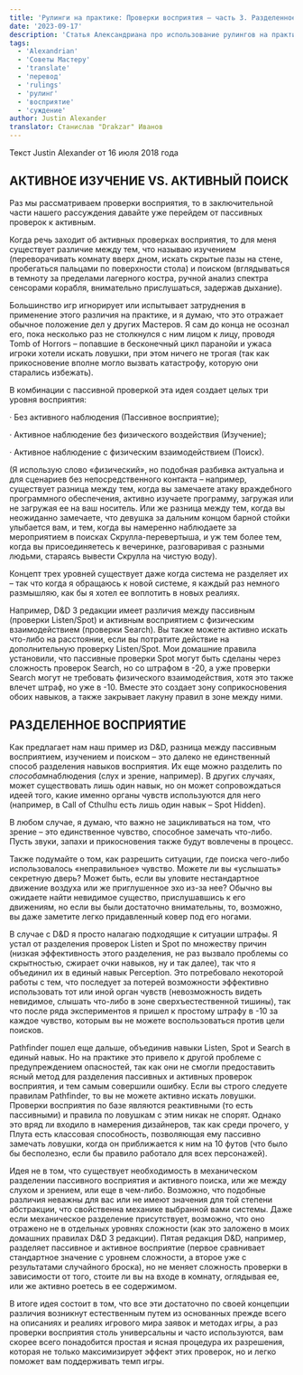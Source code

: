 ```yaml
---
title: 'Рулинги на практике: Проверки восприятия — часть 3. Разделенное восприятие'
date: '2023-09-17'
description: 'Статья Александриана про использование рулингов на практике при проверках восприятия #alexandrian #gmtips #rulings'
tags:
  - 'Alexandrian'
  - 'Советы Мастеру'
  - 'translate'
  - 'перевод'
  - 'rulings'
  - 'рулинг'
  - 'восприятие'
  - 'суждение'
author: Justin Alexander
translator: Станислав "Drakzar" Иванов
---
```


Текст Justin Alexander от 16 июля 2018 года

## АКТИВНОЕ ИЗУЧЕНИЕ VS. АКТИВНЫЙ ПОИСК

Раз мы рассматриваем проверки восприятия, то в заключительной части нашего рассуждения давайте уже перейдем от пассивных проверок к активным.

Когда речь заходит об активных проверках восприятия, то для меня существует различие между тем, что называю изучением (переворачивать комнату вверх дном, искать скрытые пазы на стене, пробегаться пальцами по поверхности стола) и поиском (вглядываться в темноту за пределами лагерного костра, ручной анализ спектра сенсорами корабля, внимательно прислушаться, задержав дыхание).

Большинство игр игнорирует или испытывает затруднения в применение этого различия на практике, и я думаю, что это отражает обычное положение дел у других Мастеров. Я сам до конца не осознал его, пока несколько раз не столкнулся с ним лицом к лицу, проводя Tomb of Horrors – попавшие в бесконечный цикл паранойи и ужаса игроки хотели искать ловушки, при этом ничего не трогая (так как прикосновение вполне могло вызвать катастрофу, которую они старались избежать).

В комбинации с пассивной проверкой эта идея создает целых три уровня восприятия:

· Без активного наблюдения (Пассивное восприятие);

· Активное наблюдение без физического воздействия (Изучение);

· Активное наблюдение с физическим взаимодействием (Поиск).

(Я использую слово «физический», но подобная разбивка актуальна и для сценариев без непосредственного контакта – например, существует разница между тем, когда вы замечаете атаку враждебного программного обеспечения, активно изучаете программу, загружая или не загружая ее на ваш носитель. Или же разница между тем, когда вы неожиданно замечаете, что девушка за дальним концом барной стойки улыбается вам, и тем, когда вы намеренно наблюдаете за мероприятием в поисках Скрулла-перевертыша, и уж тем более тем, когда вы присоединяетесь к вечеринке, разговаривая с разными людьми, стараясь вывести Скрулла на чистую воду).

Концепт трех уровней существует даже когда система не разделяет их – так что когда я обращаюсь к новой системе, я каждый раз немного размышляю, как бы я хотел ее воплотить в новых реалиях.

Например, D&D 3 редакции имеет различия между пассивным (проверки Listen/Spot) и активным восприятием с физическим взаимодействием (проверки Search). Вы также можете активно искать что-либо на расстоянии, если вы потратите действие на дополнительную проверку Listen/Spot. Мои домашние правила установили, что пассивные проверки Spot могут быть сделаны через сложность проверок Search, но со штрафом в -20, а уже проверки Search могут не требовать физического взаимодействия, хотя это также влечет штраф, но уже в -10. Вместе это создает зону соприкосновения обоих навыков, а также закрывает лакуну правил в зоне между ними.

## РАЗДЕЛЕННОЕ ВОСПРИЯТИЕ

Как предлагает нам наш пример из D&D, разница между пассивным восприятием, изучением и поиском – это далеко не единственный способ разделения навыков восприятия. Их еще можно разделить по *способам*наблюдения (слух и зрение, например). В других случаях, может существовать лишь один навык, но он может сопровождаться идеей того, какие именно органы чувств используются для него (например, в Call of Cthulhu есть лишь один навык – Spot Hidden).

В любом случае, я думаю, что важно не зацикливаться на том, что зрение – это единственное чувство, способное замечать что-либо. Пусть звуки, запахи и прикосновения также будут вовлечены в процесс.

Также подумайте о том, как разрешить ситуации, где поиска чего-либо использовалось «неправильное» чувство. Можете ли вы «услышать» секретную дверь? Может быть, если вы уловите нестандартное движение воздуха или же приглушенное эхо из-за нее? Обычно вы ожидаете найти невидимое существо, прислушавшись к его движениям, но если вы были достаточно внимательны, то, возможно, вы даже заметите легко придавленный ковер под его ногами.

В случае с D&D я просто налагаю подходящие к ситуации штрафы. Я устал от разделения проверок Listen и Spot по множеству причин (низкая эффективность этого разделения, не раз вызвало проблемы со скрытностью, сжирает очки навыков, ну и так далее), так что я объединил их в единый навык Perception. Это потребовало некоторой работы с тем, что последует за потерей возможности эффективно использовать тот или иной орган чувств (невозможность видеть невидимое, слышать что-либо в зоне сверхъестественной тишины), так что после ряда экспериментов я пришел к простому штрафу в -10 за каждое чувство, которым вы не можете воспользоваться против цели поисков.

Pathfinder пошел еще дальше, объединив навыки Listen, Spot и Search в единый навык. Но на практике это привело к другой проблеме с предупреждением опасностей, так как они не смогли предоставить ясный метод для разделения пассивных и активных проверок восприятия, и тем самым совершили ошибку. Если вы строго следуете правилам Pathfinder, то вы не можете активно искать ловушки. Проверки восприятия по базе являются реактивными (то есть пассивными) и правила по ловушкам с этим никак не спорят. Однако это вряд ли входило в намерения дизайнеров, так как среди прочего, у Плута есть классовая способность, позволяющая ему пассивно замечать ловушки, когда он приближается к ним на 10 футов (что было бы бесполезно, если бы правило работало для всех персонажей).

Идея не в том, что существует необходимость в механическом разделении пассивного восприятия и активного поиска, или же между слухом и зрением, или еще в чем-либо. Возможно, что подобные различия неважны для вас или не имеют значения для той степени абстракции, что свойственна механике выбранной вами системы. Даже если механическое разделение присутствует, возможно, что оно отражено не в отдельных уровнях сложности (как это заложено в моих домашних правилах D&D 3 редакции). Пятая редакция D&D, например, разделяет пассивное и активное восприятие (первое сравнивает стандартное значение с уровнем сложности, а второе уже с результатами случайного броска), но не меняет сложность проверки в зависимости от того, стоите ли вы на входе в комнату, оглядывая ее, или же активно роетесь в ее содержимом.

В итоге идея состоит в том, что все эти достаточно по своей концепции различия возникнут естественным путем из основанных прежде всего на описаниях и реалиях игрового мира заявок и методах игры, а раз проверки восприятия столь универсальны и часто используются, вам скорее всего понадобится простая и ясная процедура их разрешения, которая не только максимизирует эффект этих проверок, но и легко поможет вам поддерживать темп игры.

